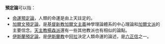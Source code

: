 {{NoteTA
|1 = zh-cn:加尔文;zh-hk:加爾文;zh-tw:喀爾文;
}}
'''預定論'''可以指：
*[[宿命論|命運預定論]]，人類的命運是由上天註定的。
*[[預選說|加爾文預定論]]，是[[基督新教|基督新教]][[加爾文主義|加爾文主義]]神學理論體系的中心理論和[[加爾文派|加爾文派]]的主要信念。[[天主教|天主教]][[楊森派|楊森派]]還有一些其他教派也有相似的論點。
*[[伊斯蘭預定論|伊斯蘭預定論]]，是[[伊斯蘭教|伊斯蘭教]]中[[阿拉|阿拉]]決定人類命運的論述，是[[六正信|六正信]]之一。

{{disambig|Cat=三字消歧義}}
